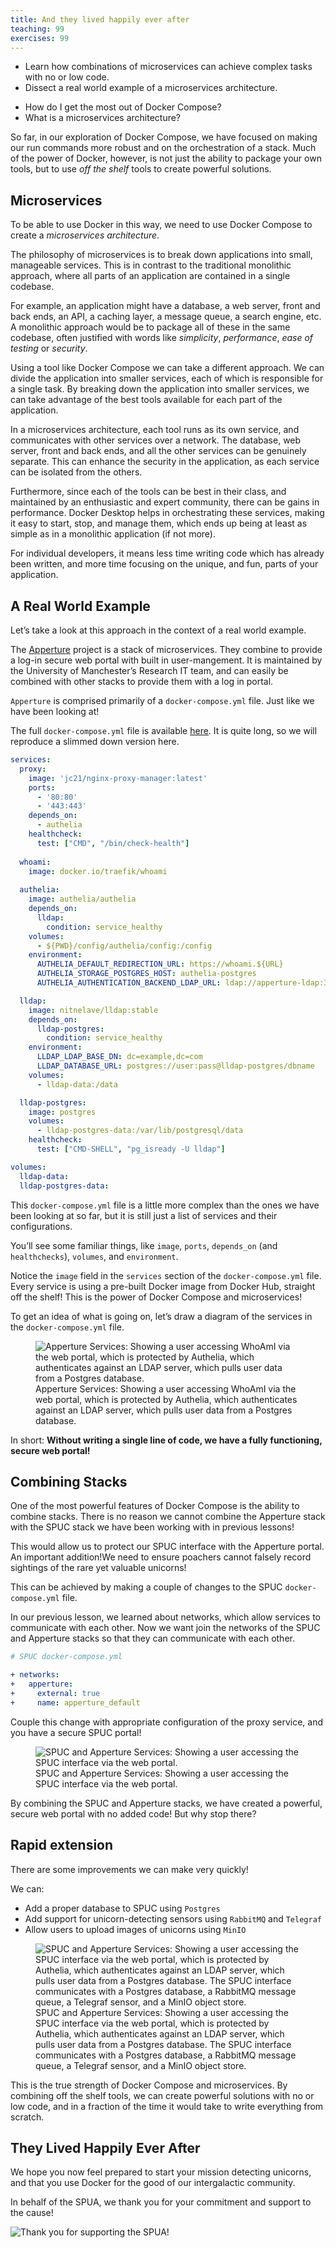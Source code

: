 ```yaml
---
title: And they lived happily ever after
teaching: 99
exercises: 99
---
```


::::::::::::::::::::::::::::::::::::::::::::::::::: objectives
- Learn how combinations of microservices can achieve complex tasks with no or low code.
- Dissect a real world example of a microservices architecture.
::::::::::::::::::::::::::::::::::::::::::::::::::::::::::::::
::::::::::::::::::::::::::::::::::::::::::::::::::: questions
- How do I get the most out of Docker Compose?
- What is a microservices architecture?
::::::::::::::::::::::::::::::::::::::::::::::::::::::::::::::

So far, in our exploration of Docker Compose, we have focused on making our run commands more robust and on the orchestration of a stack.
Much of the power of Docker, however, is not just the ability to package your own tools, but to use *off the shelf* tools to create powerful solutions.

## Microservices

To be able to use Docker in this way, we need to use Docker Compose to create a *microservices architecture*.

The philosophy of microservices is to break down applications into small, manageable services.
This is in contrast to the traditional monolithic approach, where all parts of an application are contained in a single codebase.

For example, an application might have a database, a web server, front and back ends, an API, a caching layer, a message queue, a search engine, etc.
A monolithic approach would be to package all of these in the same codebase, often justified with words like *simplicity*, *performance*, *ease of testing* or *security*.

Using a tool like Docker Compose we can take a different approach.
We can divide the application into smaller services, each of which is responsible for a single task.
By breaking down the application into smaller services, we can take advantage of the best tools available for each part of the application.

In a microservices architecture, each tool runs as its own service, and communicates with other services over a network.
The database, web server, front and back ends, and all the other services can be genuinely separate.
This can enhance the security in the application, as each service can be isolated from the others.

Furthermore, since each of the tools can be best in their class, and maintained by an enthusiastic and expert community, there can be gains in performance.
Docker Desktop helps in orchestrating these services, making it easy to start, stop, and manage them, which ends up being at least as simple as in a monolithic application (if not more).

For individual developers, it means less time writing code which has already been written, and more time focusing on the unique, and fun, parts of your application.

## A Real World Example

Let's take a look at this approach in the context of a real world example.

The [Apperture](https://github.com/UoMResearchIT/apperture) project is a stack of microservices.
They combine to provide a log-in secure web portal with built in user-mangement.
It is maintained by the University of Manchester's Research IT team, and can easily be combined with other stacks to provide them with a log in portal.

`Apperture` is comprised primarily of a `docker-compose.yml` file.
Just like we have been looking at!

The full `docker-compose.yml` file is available [here](https://raw.githubusercontent.com/UoMResearchIT/apperture/refs/heads/main/docker-compose.yml).
It is quite long, so we will reproduce a slimmed down version here.

```yml
services:
  proxy:
    image: 'jc21/nginx-proxy-manager:latest'
    ports:
      - '80:80'
      - '443:443'
    depends_on:
      - authelia
    healthcheck:
      test: ["CMD", "/bin/check-health"]
        
  whoami:
    image: docker.io/traefik/whoami
      
  authelia:
    image: authelia/authelia
    depends_on:
      lldap:
        condition: service_healthy
    volumes:
      - ${PWD}/config/authelia/config:/config
    environment:
      AUTHELIA_DEFAULT_REDIRECTION_URL: https://whoami.${URL}
      AUTHELIA_STORAGE_POSTGRES_HOST: authelia-postgres
      AUTHELIA_AUTHENTICATION_BACKEND_LDAP_URL: ldap://apperture-ldap:3890

  lldap:
    image: nitnelave/lldap:stable
    depends_on:
      lldap-postgres:
        condition: service_healthy
    environment:
      LLDAP_LDAP_BASE_DN: dc=example,dc=com
      LLDAP_DATABASE_URL: postgres://user:pass@lldap-postgres/dbname
    volumes:
      - lldap-data:/data

  lldap-postgres:
    image: postgres
    volumes:
      - lldap-postgres-data:/var/lib/postgresql/data
    healthcheck:
      test: ["CMD-SHELL", "pg_isready -U lldap"]

volumes:
  lldap-data:
  lldap-postgres-data:
```

This `docker-compose.yml` file is a little more complex than the ones we have been looking at so far, but it is still just a list of services and their configurations.

You'll see some familiar things, like `image`, `ports`, `depends_on` (and `healthchecks`), `volumes`, and `environment`.

Notice the `image` field in the `services` section of the `docker-compose.yml` file.
Every service is using a pre-built Docker image from Docker Hub, straight off the shelf!
This is the power of Docker Compose and microservices!

To get an idea of what is going on, let's draw a diagram of the services in the `docker-compose.yml` file.

![Apperture Services: Showing a user accessing WhoAmI via the web portal, which is protected by Authelia, which authenticates against an LDAP server, which pulls user data from a Postgres database.](fig/docker_compose_apperture.png)

In short:
**Without writing a single line of code, we have a fully functioning, secure web portal!**

## Combining Stacks

One of the most powerful features of Docker Compose is the ability to combine stacks.
There is no reason we cannot combine the Apperture stack with the SPUC stack we have been working with in previous lessons!

This would allow us to protect our SPUC interface with the Apperture portal.
An important addition!We need to ensure poachers cannot falsely record sightings of the rare yet valuable unicorns!

This can be achieved by making a couple of changes to the SPUC `docker-compose.yml` file.

In our previous lesson, we learned about networks, which allow services to communicate with each other.
Now we want join the networks of the SPUC and Apperture stacks so that they can communicate with each other.

```yml
# SPUC docker-compose.yml

+ networks:
+   apperture:
+     external: true
+     name: apperture_default
```

Couple this change with appropriate configuration of the proxy service, and you have a secure SPUC portal!

![SPUC and Apperture Services: Showing a user accessing the SPUC interface via the web portal.](fig/docker_compose_spuc.png)

By combining the SPUC and Apperture stacks, we have created a powerful, secure web portal with no added code!
But why stop there?

## Rapid extension

There are some improvements we can make very quickly!

We can:

* Add a proper database to SPUC using `Postgres`
* Add support for unicorn-detecting sensors using `RabbitMQ` and `Telegraf`
* Allow users to upload images of unicorns using `MinIO`

![SPUC and Apperture Services: Showing a user accessing the SPUC interface via the web portal, which is protected by Authelia, which authenticates against an LDAP server, which pulls user data from a Postgres database. The SPUC interface communicates with a Postgres database, a RabbitMQ message queue, a Telegraf sensor, and a MinIO object store.](fig/docker_compose_full.png)

This is the true strength of Docker Compose and microservices.
By combining off the shelf tools, we can create powerful solutions with no or low code,
and in a fraction of the time it would take to write everything from scratch.

## They Lived Happily Ever After

We hope you now feel prepared to start your mission detecting unicorns,
and that you use Docker for the good of our intergalactic community.

In behalf of the SPUA, we thank you for your commitment and support to the cause!

![](fig/SPUA/spua_thanks_you.png){alt='Thank you for supporting the SPUA!'}
